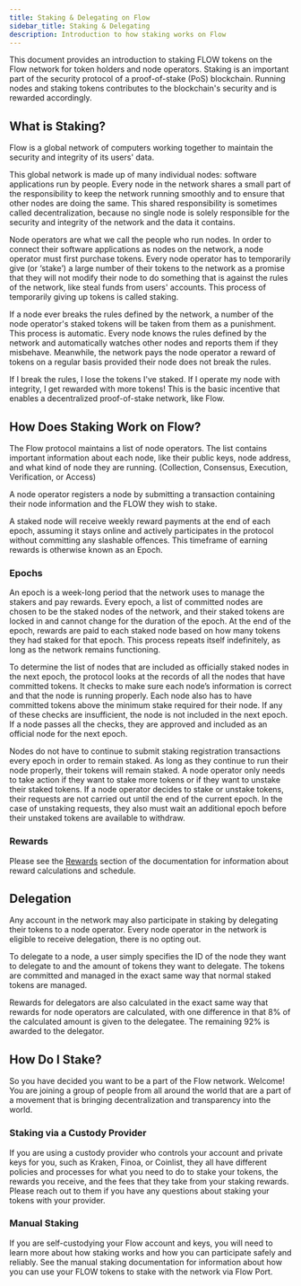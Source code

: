 ```yaml
---
title: Staking & Delegating on Flow
sidebar_title: Staking & Delegating
description: Introduction to how staking works on Flow
---
```


This document provides an introduction to staking FLOW tokens on the Flow network for token holders and node operators.
Staking is an important part of the security protocol of a proof-of-stake (PoS) blockchain.
Running nodes and staking tokens contributes to the blockchain's security and is rewarded accordingly.

## What is Staking?

Flow is a global network of computers working together
to maintain the security and integrity of its users' data.

This global network is made up of many individual nodes: software applications run by people. Every node in the network shares a small part of the responsibility to keep the network running smoothly 
and to ensure that other nodes are doing the same. This shared responsibility is sometimes called decentralization, because no single node is solely responsible for the security and integrity of the network and the data it contains.

Node operators are what we call the people who run nodes. In order to connect their software applications as nodes on the network, a node operator must first purchase tokens. Every node operator has to temporarily give (or ‘stake’) 
a large number of their tokens to the network as a promise that they will not modify their node to do something that is against the rules of the network, like steal funds from users' accounts. This process of temporarily giving up tokens is called staking.  

If a node ever breaks the rules defined by the network, a number of the node operator's staked tokens will be taken from them as a punishment.
This process is automatic. Every node knows the rules defined by the network and automatically watches other nodes and reports them if they misbehave. Meanwhile, the network pays the node operator a reward of tokens on a regular basis provided their node does not break the rules.

If I break the rules, I lose the tokens I've staked. If I operate my node with integrity, I get rewarded with more tokens! This is the basic incentive that enables a decentralized proof-of-stake network, like Flow.

## How Does Staking Work on Flow?

The Flow protocol maintains a list of node operators. 
The list contains important information about each node, like their public keys, node address, 
and what kind of node they are running. 
(Collection, Consensus, Execution, Verification, or Access)

A node operator registers a node by submitting a transaction containing their node information and the FLOW they wish to stake.

A staked node will receive weekly reward payments at the end of each epoch, 
assuming it stays online and actively participates in the protocol without committing any slashable offences.
This timeframe of earning rewards is otherwise known as an Epoch.

### Epochs

An epoch is a week-long period that the network uses to manage the stakers and pay rewards.
Every epoch, a list of committed nodes are chosen to be the staked nodes of the network, 
and their staked tokens are locked in and cannot change for the duration of the epoch. 
At the end of the epoch, rewards are paid to each staked node based on how many tokens they had staked for that epoch. 
This process repeats itself indefinitely, as long as the network remains functioning.

To determine the list of nodes that are included as officially staked nodes in the next epoch, 
the protocol looks at the records of all the nodes that have committed tokens. 
It checks to make sure each node’s information is correct and that the node is running properly. 
Each node also has to have committed tokens above the minimum stake required for their node. 
If any of these checks are insufficient, the node is not included in the next epoch. 
If a node passes all the checks, they are approved and included as an official node for the next epoch.

Nodes do not have to continue to submit staking registration transactions every epoch in order to remain staked. 
As long as they continue to run their node properly, their tokens will remain staked. 
A node operator only needs to take action if they want to stake more tokens or if they want to unstake their staked tokens. 
If a node operator decides to stake or unstake tokens, 
their requests are not carried out until the end of the current epoch.
In the case of unstaking requests, they also must wait an additional epoch before their unstaked tokens are available to withdraw.

### Rewards

Please see the [Rewards](/staking/rewards) section of the documentation for information about reward calculations and schedule.

## Delegation

Any account in the network may also participate in staking by delegating their tokens to a node operator. 
Every node operator in the network is eligible to receive delegation, there is no opting out. 

To delegate to a node, a user simply specifies the ID of the node they want to delegate to 
and the amount of tokens they want to delegate. 
The tokens are committed and managed in the exact same way that normal staked tokens are managed. 

Rewards for delegators are also calculated in the exact same way that rewards for node operators are calculated, 
with one difference in that 8% of the calculated amount is given to the delegatee. 
The remaining 92% is awarded to the delegator.

## How Do I Stake?

So you have decided you want to be a part of the Flow network. Welcome! 
You are joining a group of people from all around the world that are a part of a movement that is bringing decentralization and transparency into the world.

### Staking via a Custody Provider

If you are using a custody provider who controls your account and private keys for you, 
such as Kraken, Finoa, or Coinlist, they all have different policies and processes 
for what you need to do to stake your tokens, the rewards you receive, 
and the fees that they take from your staking rewards. 
Please reach out to them if you have any questions about staking your tokens with your provider.

### Manual Staking

If you are self-custodying your Flow account and keys, you will need to learn more about how staking works
and how you can participate safely and reliably.
See the manual staking documentation for information about how you can use your FLOW tokens
to stake with the network via Flow Port.
